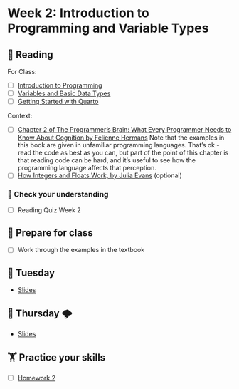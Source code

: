 # Week 2: Introduction to Programming and Variable Types

## 📖 Reading

For Class:

- [ ] [Introduction to Programming](https://srvanderplas.github.io/stat-computing-r-python/part-gen-prog/00-intro.html)
- [ ] [Variables and Basic Data Types](https://srvanderplas.github.io/stat-computing-r-python/part-gen-prog/01-basic-var-types.html)
- [ ] [Getting Started with Quarto](https://quarto.org/docs/get-started/hello/rstudio.html)

Context:

- [ ] [Chapter 2 of The Programmer’s Brain: What Every Programmer Needs to Know About Cognition by Felienne Hermans](https://unl.alma.exlibrisgroup.com/leganto/public/01UON_LINC/citation/12345046000006387?auth=SAML)
   Note that the examples in this book are given in unfamiliar programming languages. That's ok -  read the code as best as you can, but part of the point of this chapter is that reading code can be hard, and it’s useful to see how the programming language affects that perception. 
- [ ] [How Integers and Floats Work, by Julia Evans](https://unl.alma.exlibrisgroup.com/leganto/public/01UON_LINC/citation/16972919280006387?auth=SAML) (optional)

### 🎯 Check your understanding

- [ ] Reading Quiz Week 2

## 🥣 Prepare for class

- [ ] Work through the examples in the textbook

## 🌮 Tuesday

- [Slides](../slides/02a-Finding-Your-Way.qmd)

## 🔨️ Thursday 🌩

- [Slides](../slides/02b-Finding-Your-Way.qmd)

##  🏋️ Practice your skills

- [ ] [Homework 2](../homework/02.qmd)

